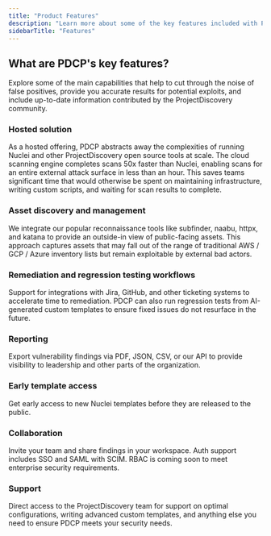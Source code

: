```yaml
---
title: "Product Features"
description: "Learn more about some of the key features included with PDCP"
sidebarTitle: "Features"
---
```


## What are PDCP's key features? 
Explore some of the main capabilities that help to cut through the noise of false positives, provide you accurate results for potential exploits, and include up-to-date information contributed by the ProjectDiscovery community. 

### Hosted solution

As a hosted offering, PDCP abstracts away the complexities of running Nuclei and other ProjectDiscovery open source tools at scale. 
The cloud scanning engine completes scans 50x faster than Nuclei, enabling scans for an entire external attack surface in less than an hour.
This saves teams significant time that would otherwise be spent on maintaining infrastructure, writing custom scripts, and waiting for scan results to complete. 

### Asset discovery and management

We integrate our popular reconnaissance tools like subfinder, naabu, httpx, and katana to provide an outside-in view of public-facing assets. 
This approach captures assets that may fall out of the range of traditional AWS / GCP / Azure inventory lists but remain exploitable by external bad actors. 

### Remediation and regression testing workflows

Support for integrations with Jira, GitHub, and other ticketing systems to accelerate time to remediation. PDCP can also run regression tests from AI-generated custom templates to ensure fixed issues do not resurface in the future.

### Reporting 

Export vulnerability findings via PDF, JSON, CSV, or our API to provide visibility to leadership and other parts of the organization. 

### Early template access

Get early access to new Nuclei templates before they are released to the public.

### Collaboration

Invite your team and share findings in your workspace. Auth support includes SSO and SAML with SCIM. RBAC is coming soon to meet enterprise security requirements.

### Support

Direct access to the ProjectDiscovery team for support on optimal configurations, writing advanced custom templates, and anything else you need to ensure PDCP meets your security needs.
